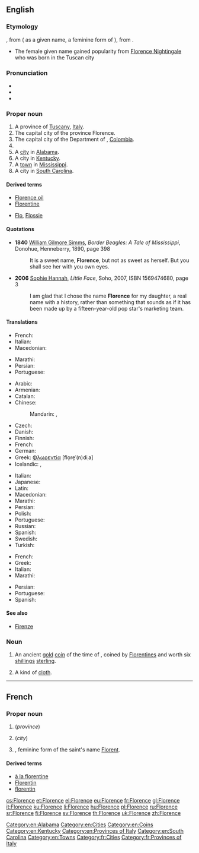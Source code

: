 ==English==

===Etymology===
{{PIE root|en|bʰleh₃}}
{{etyl|fr|en}} {{term|Florence|lang=fr}}, from {{etyl|la|en}} {{term|Florentia|lang=la}} ( as a given name, a feminine form of {{term|Florentius|lang=la}}), from {{term|florens||flowering, flourishing|lang=la}}.
* The female given name gained popularity from [[w:Florence Nightingale|Florence Nightingale]] who was born in the Tuscan city

===Pronunciation===
* {{IPA|/ˈflɒ.ɹəns/|lang=en}}
* {{audio|En-us-Florence.ogg|Audio (US)}}
* {{rhymes|ɒ.rəns|lang=en}}

===Proper noun===
{{wikipedia|Florence (disambiguation)}}
{{en-proper noun}}

# A province of [[Tuscany]], [[Italy]].
# The capital city of the province Florence.
# The capital city of the Department of {{l|es|Caquetá}}, [[Colombia]].
# {{given name|female|from=Latin}}
# A [[city]] in [[Alabama]].
# A city in [[Kentucky]].
# A [[town]] in [[Mississippi]].
# A city in [[South Carolina]].

====Derived terms====
* [[Florence oil]]
* [[Florentine]]
* {{sense|pet forms of the given name}} [[Flo]], [[Flossie]]

====Quotations====
* '''1840''' [[w:William Gilmore Simms|William Gilmore Simms]], ''Border Beagles: A Tale of Mississippi'', Donohue, Henneberry, 1890, page 398
*: It is a sweet name, '''Florence''', but not as sweet as herself. But you shall see her with you own eyes.
* '''2006''' [[w:Sophie Hannah|Sophie Hannah]], ''Little Face'', Soho, 2007, ISBN 1569474680, page 3
*: I am glad that I chose the name '''Florence''' for my daughter, a real name with a history, rather than something that sounds as if it has been made up by a fifteen-year-old pop star's marketing team.

====Translations====
{{trans-top|province}}
* French: {{t+|fr|Florence}}
* Italian: {{t+|it|Firenze}}
* Macedonian: {{t|mk|Фиренца|f|tr=Firénca}}
{{trans-mid}}
* Marathi: {{t|mr|फ्लोरेन्स|m|tr=florens|sc=Deva}}
* Persian: {{t|fa|فلورانس|tr=felorâns|sc=fa-Arab}}
* Portuguese: {{t|pt|Florença|f}}
{{trans-bottom}}

{{trans-top|city}}
* Arabic: {{t|ar|فلورنسا|f|tr=Florensa}}
* Armenian: {{t|hy|Ֆլորենցիա|sc=Armn}}
* Catalan: {{t|ca|Florència|f}}
* Chinese:
*: Mandarin: {{t|cmn|佛羅倫薩|sc=Hani}}, {{t+|cmn|佛罗伦萨|tr=Fóluólúnsà|sc=Hani}}
* Czech: {{t+|cs|Florencie|f}}
* Danish: {{t|da|Firenze}}
* Finnish: {{t+|fi|Firenze}}
* French: {{t+|fr|Florence|f}}
* German: {{t+|de|Florenz|n}}
* Greek: [[Φλωρεντία]] [flo̞re̞ˈ(n)diˌa] {{g|f}}
* Icelandic: {{t|is|Flórens|f}}, {{qualifier|rare or dated}} {{t|is|Fagurborg|f}}
{{trans-mid}}
* Italian: {{t+|it|Firenze}}
* Japanese: {{t|ja|フィレンツェ|tr=Firentse}}
* Latin: {{t|la|Florentia}}
* Macedonian: {{t|mk|Фиренца|f|tr=Firénca}}
* Marathi: {{t|mr|फ्लोरेन्स|n|tr=florens|sc=Deva}}
* Persian: {{t|fa|فلورانس|tr=felorâns|sc=fa-Arab}}
* Polish: {{t+|pl|Florencja}}
* Portuguese: {{t|pt|Florença|f}}
* Russian: {{t+|ru|Флоренция|f|tr=Floréncija}}
* Spanish: {{t+|es|Florencia}}
* Swedish: {{t+|sv|Florens}}
* Turkish: {{t+|tr|Floransa}}
{{trans-bottom}}

{{trans-top|female given name}}
* French: {{t+|fr|Florence}}
* Greek: {{t+|el|Ευανθία|sc=Grek}}
* Italian: {{t+|it|Fiorenza|f}}
* Marathi: {{t|mr|फ्लोरेन्स|f|tr=florens|sc=Deva}}
{{trans-mid}}
* Persian: {{t|fa|فلورانس|tr=felorâns|sc=fa-Arab}}
* Portuguese: {{t|pt|Florência|f}}
* Spanish: {{t+|es|Florencia}}
{{trans-bottom}}

====See also====
* [[Firenze]]

===Noun===
{{en-noun}}

# {{context|historical|lang=en}} An ancient [[gold]] [[coin]] of the time of {{w|Edward III}}, coined by [[Florentine]]s and worth six [[shilling]]s [[sterling]].
#: {{rfquotek|Camden}}
# {{context|historical|lang=en}} A kind of [[cloth]].
#: {{rfquotek|Johnson}}

[[Category:en:Alabama]]
[[Category:en:Cities]]
[[Category:en:Coins]]
[[Category:en:Kentucky]]
[[Category:en:Provinces of Italy]]
[[Category:en:South Carolina]]
[[Category:en:Towns]]

----

==French==

===Proper noun===
{{fr-proper noun|f}}

# {{l|en|Florence}} (''province'')
# {{l|en|Florence}} (''city'')
# {{given name|female|lang=fr}}, feminine form of the saint's name [[Florent]].

====Derived terms====
* [[à la florentine]]
* [[Florentin]]
* [[florentin]]

[[Category:fr:Cities]]
[[Category:fr:Provinces of Italy]]

[[cs:Florence]]
[[et:Florence]]
[[el:Florence]]
[[eu:Florence]]
[[fr:Florence]]
[[gl:Florence]]
[[it:Florence]]
[[ku:Florence]]
[[li:Florence]]
[[hu:Florence]]
[[pl:Florence]]
[[ru:Florence]]
[[sr:Florence]]
[[fi:Florence]]
[[sv:Florence]]
[[th:Florence]]
[[uk:Florence]]
[[zh:Florence]]